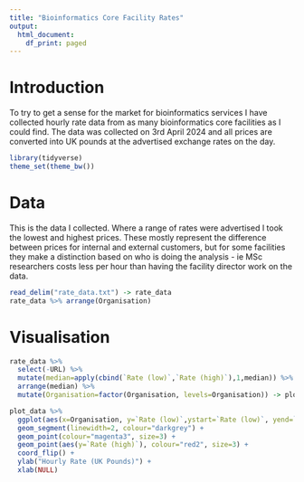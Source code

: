 ```yaml
---
title: "Bioinformatics Core Facility Rates"
output:
  html_document:
    df_print: paged
---
```


Introduction
============

To try to get a sense for the market for bioinformatics services I have collected hourly rate data from as many bioinformatics core facilities as I could find.  The data was collected on 3rd April 2024 and all prices are converted into UK pounds at the advertised exchange rates on the day.

```r
library(tidyverse)
theme_set(theme_bw())
```

Data
====

This is the data I collected.  Where a range of rates were advertised I took the lowest and highest prices.  These mostly represent the difference between prices for internal and external customers, but for some facilities they make a distinction based on who is doing the analysis - ie MSc researchers costs less per hour than having the facility director work on the data.

```r
read_delim("rate_data.txt") -> rate_data
rate_data %>% arrange(Organisation)
```

Visualisation
=============

```r
rate_data %>%
  select(-URL) %>%
  mutate(median=apply(cbind(`Rate (low)`,`Rate (high)`),1,median)) %>%
  arrange(median) %>%
  mutate(Organisation=factor(Organisation, levels=Organisation)) -> plot_data

plot_data %>%
  ggplot(aes(x=Organisation, y=`Rate (low)`,ystart=`Rate (low)`, yend=`Rate (high)`, xstart=Organisation, xend=Organisation)) +
  geom_segment(linewidth=2, colour="darkgrey") +
  geom_point(colour="magenta3", size=3) +
  geom_point(aes(y=`Rate (high)`), colour="red2", size=3) +
  coord_flip() +
  ylab("Hourly Rate (UK Pounds)") +
  xlab(NULL) 
```

